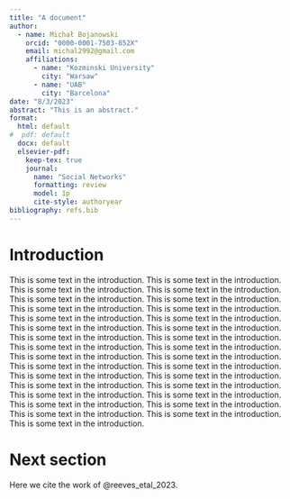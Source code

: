 ```yaml
---
title: "A document"
author:
  - name: Michał Bojanowski
    orcid: "0000-0001-7503-852X"
    email: michal2992@gmail.com
    affiliations:
      - name: "Kozminski University"
        city: "Warsaw"
      - name: "UAB"
        city: "Barcelona"
date: "8/3/2023"
abstract: "This is an abstract."
format:
  html: default
#  pdf: default
  docx: default
  elsevier-pdf:
    keep-tex: true
    journal:
      name: "Social Networks"
      formatting: review
      model: 1p
      cite-style: authoryear
bibliography: refs.bib
---
```


# Introduction

This is some text in the introduction.
This is some text in the introduction.
This is some text in the introduction.
This is some text in the introduction.
This is some text in the introduction.
This is some text in the introduction.
This is some text in the introduction.
This is some text in the introduction.
This is some text in the introduction.
This is some text in the introduction.
This is some text in the introduction.
This is some text in the introduction.
This is some text in the introduction.
This is some text in the introduction.
This is some text in the introduction.
This is some text in the introduction.
This is some text in the introduction.
This is some text in the introduction.
This is some text in the introduction.
This is some text in the introduction.
This is some text in the introduction.
This is some text in the introduction.
This is some text in the introduction.
This is some text in the introduction.
This is some text in the introduction.
This is some text in the introduction.
This is some text in the introduction.
This is some text in the introduction.
This is some text in the introduction.
This is some text in the introduction.
This is some text in the introduction.

# Next section

Here we cite the work of @reeves_etal_2023.